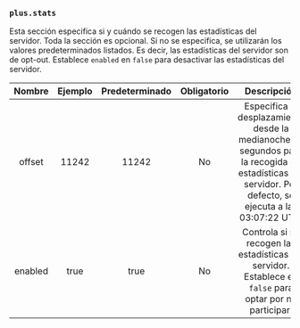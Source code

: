 ### `plus.stats`

Esta sección especifica si y cuándo se recogen las estadísticas del servidor.
Toda la sección es opcional.
Si no se especifica, se utilizarán los valores predeterminados listados.
Es decir, las estadísticas del servidor son de opt-out.
Establece `enabled` en `false` para desactivar las estadísticas del servidor.

| Nombre  | Ejemplo | Predeterminado | Obligatorio |                                                                       Descripción                                                                       |
| :-----: | :-----: | :------------: | :---------: | :-----------------------------------------------------------------------------------------------------------------------------------------------------: |
| offset  |  11242  |     11242      |     No      | Especifica el desplazamiento desde la medianoche en segundos para la recogida de estadísticas del servidor. Por defecto, se ejecuta a las 03:07:22 UTC. |
| enabled |  true   |      true      |     No      |                        Controla si se recogen las estadísticas del servidor. Establece en `false` para optar por no participar.                         |

